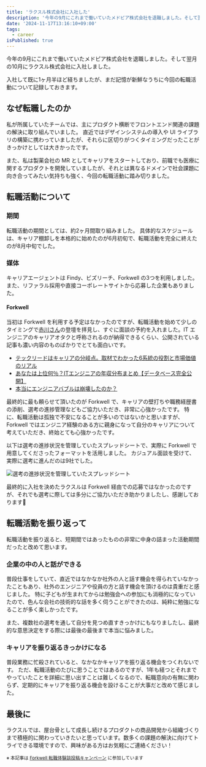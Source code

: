 ```yaml
---
title: 'ラクスル株式会社に入社した'
description: '今年の9月にこれまで働いていたメドピア株式会社を退職しました。そして翌月の10月にラクスル株式会社に入社しました。'
date: '2024-11-17T13:16:10+09:00'
tags:
  - career
isPublished: true
---
```


今年の9月にこれまで働いていたメドピア株式会社を退職しました。そして翌月の10月にラクスル株式会社に入社しました。

入社して既に1ヶ月半ほど経ちましたが、まだ記憶が新鮮なうちに今回の転職活動について記録しておきます。

## なぜ転職したのか

私が所属していたチームでは、主にプロダクト横断でフロントエンド関連の課題の解決に取り組んでいました。
直近ではデザインシステムの導入や UI ライブラリの構築に携わっていましたが、それらに区切りがつくタイミングだったことがきっかけとしては大きかったです。

また、私は製薬会社の MR としてキャリアをスタートしており、前職でも医療に関するプロダクトを開発していましたが、それとは異なるドメインで社会課題に向き合ってみたい気持ちも強く、今回の転職活動に踏み切りました。

## 転職活動について

### 期間

転職活動の期間としては、約2ヶ月間取り組みました。
具体的なスケジュールは、キャリア棚卸しを本格的に始めたのが6月初旬で、転職活動を完全に終えたのが8月中旬でした。

### 媒体

キャリアエージェントは Findy、ビズリーチ、Forkwell の3つを利用しました。また、リファラル採用や直接コーポレートサイトから応募した企業もありました。

#### Forkwell

当初は Forkwell を利用する予定はなかったのですが、転職活動を始めて少しのタイミングで[赤川さん](https://x.com/Akira_Akagawa)の登壇を拝見し、すぐに面談の予約を入れました。IT エンジニアのキャリアオタクと呼称されるのが納得できるくらい、公開されている記事も濃い内容のものばかりでとても面白いです。

- [テックリードはキャリアの分岐点。取材でわかった6系統の役割と市場価値のリアル](https://pr.forkwell.com/career_navi/six_patterns_of_tech_leads/)
- [あなたは上位何％？ITエンジニアの年収分布まとめ【データベース完全公開】](https://pr.forkwell.com/data_insights/annual-income-distribution-of-it-developers/)
- [本当にエンジニアバブルは崩壊したのか？](https://pr.forkwell.com/blog/has-the-engineering-bubble-about-to-burst/)

最終的に最も頼らせて頂いたのが Forkwell で、キャリアの壁打ちや職務経歴書の添削、選考の進捗管理などもご協力いただき、非常に心強かったです。
特に、転職活動は孤独で不安になることが多いのではないかと思いますが、Forkwell ではエンジニア経験のある方に親身になって自分のキャリアについて考えていただき、終始とても心強かったです。

以下は選考の進捗状況を管理していたスプレッドシートで、実際に Forkwell で用意してくださったフォーマットを活用しました。
カジュアル面談を受けて、実際に選考に進んだのは9社でした。

![選考の進捗状況を管理していたスプレッドシート](/2024-11-17-14.05.56@2x.png)

最終的に入社を決めたラクスルは Forkwell 経由での応募ではなかったのですが、それでも選考に際しては多分にご協力いただき助かりましたし、感謝しております🙏

## 転職活動を振り返って

転職活動を振り返ると、短期間ではあったものの非常に中身の詰まった活動期間だったと改めて思います。

### 企業の中の人と話ができる

普段仕事をしていて、直近ではなかなか社外の人と話す機会を得られていなかったこともあり、社外のエンジニアや役員の方と話す機会を頂けるのは貴重だと感じました。
特に子どもが生まれてからは勉強会への参加にも消極的になっていたので、色んな会社の技術的な話を多く伺うことができたのは、純粋に勉強になることが多く楽しかったです。

また、複数社の選考を通して自分を見つめ直すきっかけにもなりましたし、最終的な意思決定をする際には最後の最後まで本当に悩みました。

### キャリアを振り返るきっかけになる

普段業務に忙殺されていると、なかなかキャリアを振り返る機会をつくれないです。
ただ、転職活動のたびに思うことではあるのですが、1年も経つとそれまでやっていたことを詳細に思い出すことは難しくなるので、転職意向の有無に関わらず、定期的にキャリアを振り返る機会を設けることが大事だと改めて感じました。

## 最後に

ラクスルでは、屋台骨として成長し続けるプロダクトの商品開発から組織づくりまで積極的に関わっていきたいと思っています。数多くの課題の解決に向けてトライできる環境ですので、興味がある方はお気軽にご連絡ください！

<small>※ 本記事は [Forkwell 転職体験談投稿キャンペーン](https://forkwell.notion.site/Forkwell-13c8e16b2bb08020bf1bc01d6e68fe6b) に参加しています</small>

